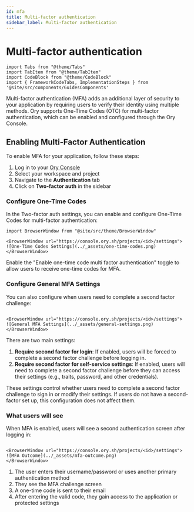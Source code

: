 ```yaml
---
id: mfa
title: Multi-factor authentication
sidebar_label: Multi-factor authentication
---
```


# Multi-factor authentication

```mdx-code-block
import Tabs from "@theme/Tabs"
import TabItem from "@theme/TabItem"
import CodeBlock from "@theme/CodeBlock"
import { FrameworkCodeTabs, ImplementationSteps } from '@site/src/components/GuidesComponents'
```

<p>
  Multi-factor authentication (MFA) adds an additional layer of security to your application by requiring users to verify their
  identity using multiple methods. Ory supports One-Time Codes (OTC) for multi-factor authentication, which can be enabled and
  configured through the Ory Console.
</p>

## Enabling Multi-Factor Authentication

To enable MFA for your application, follow these steps:

1. Log in to your [Ory Console](https://console.ory.sh/)
2. Select your workspace and project
3. Navigate to the **Authentication** tab
4. Click on **Two-factor auth** in the sidebar

### Configure One-Time Codes

In the Two-factor auth settings, you can enable and configure One-Time Codes for multi-factor authentication:

```mdx-code-block
import BrowserWindow from "@site/src/theme/BrowserWindow"

<BrowserWindow url="https://console.ory.sh/projects/<id>/settings">
![One-Time Codes Settings](../_assets/one-time-codes.png)
</BrowserWindow>
```

Enable the "Enable one-time code multi factor authentication" toggle to allow users to receive one-time codes for MFA.

### Configure General MFA Settings

You can also configure when users need to complete a second factor challenge:

```mdx-code-block

<BrowserWindow url="https://console.ory.sh/projects/<id>/settings">
![General MFA Settings](../_assets/general-settings.png)
</BrowserWindow>
```

There are two main settings:

1. **Require second factor for login**: If enabled, users will be forced to complete a second factor challenge before logging in.
2. **Require second factor for self-service settings**: If enabled, users will need to complete a second factor challenge before
   they can access their settings (e.g., traits, password, and other credentials).

These settings control whether users need to complete a second factor challenge to sign in or modify their settings. If users do
not have a second-factor set up, this configuration does not affect them.

### What users will see

When MFA is enabled, users will see a second authentication screen after logging in:

```mdx-code-block

<BrowserWindow url="https://console.ory.sh/projects/<id>/settings">
![MFA Outcome](../_assets/mfa-outcome.png)
</BrowserWindow>
```

1. The user enters their username/password or uses another primary authentication method
2. They see the MFA challenge screen
3. A one-time code is sent to their email
4. After entering the valid code, they gain access to the application or protected settings